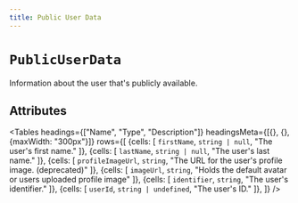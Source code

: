 ---
title: Public User Data
---



# `PublicUserData`

Information about the user that's publicly available.

## Attributes

<Tables
  headings={["Name", "Type", "Description"]}
  headingsMeta={[{}, {}, {maxWidth: "300px"}]}
  rows={[
    {cells: [
        <code>firstName</code>,
        <code>string | null</code>,
        "The user's first name."
        ]},
    {cells: [
        <code>lastName</code>,
        <code>string | null</code>,
        "The user's last name."
        ]},
    {cells: [
        <code>profileImageUrl</code>,
        <code>string</code>,
        "The URL for the user's profile image. (deprecated)"
        ]},
    {cells: [
        <code>imageUrl</code>,
        <code>string</code>,
        "Holds the default avatar or users uploaded profile image"
        ]},
    {cells: [
        <code>identifier</code>,
        <code>string</code>,
        "The user's identifier."
        ]},
    {cells: [
        <code>userId</code>,
        <code>string | undefined</code>,
        "The user's ID."
        ]},
    ]}
/>